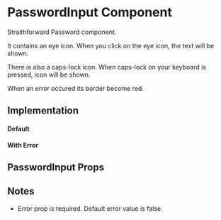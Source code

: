 

<Meta title="Core|Molecules/PasswordInput" />

# PasswordInput Component

Straithforward Password component.

It contains an eye icon. When you click on the eye icon, the text will be shown.

There is also a caps-lock icon. When caps-lock on your keyboard is pressed, icon will be shown.

When an error occured its border become red.

## Implementation

#### Default
<Preview>
  <Story name="default">
    <PasswordInput />
  </Story>
</Preview>

#### With Error
<Preview>
  <Story name="With an error">
    <PasswordInput error="Error message" touched={true} dirty={true} />
  </Story>
</Preview>

## PasswordInput Props

<Props of={PasswordInput} />

## Notes

- Error prop is required. Default error value is false.
